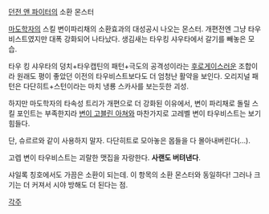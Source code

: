 [[던전 앤 파이터]]의 소환 몬스터

[[마도학자]]의 스킬 변이파리채의 소환효과의 대성공시 나오는 몬스터. 개편전엔 그냥 타우비스트였지만 대폭 강화되어 나타났다. 생김새는 타우킹 샤우타에서 갈기를 빼놓은 모습. 

타우 킹 샤우타의 덩치+타우캡틴의 패턴+극도의 공격성이라는 [[후로게이]]스러운 조합이라 원래도 평이 좋았던 이전의 타우비스트보다도 더 엄청난 활약을 보인다. 오리지널 패턴은 다단히트+스턴이라는 마치 냉룡 스카사를 보는듯한 괴성.

하지만 마도학자의 타속성 트리가 개편으로 더 강화된 이유에서, 변이 파리채로 돌릴 스킬 포인트는 부족한지라 [[변이 고블린 아쳐]]와 마찬가지로 고레벨 변이 타우비스트는 보기 힘들다.

단, 슈르르와 같이 사용하지 말자. 다단히트로 모아놓은 몹들을 다 몰아내버린다(…).

고렙 변이 타우비스트는 괴랄한 맷집을 자랑한다. '''사랜도 버텨낸다'''.

샤일록 칭호에서도 가끔은 소환이 되는데. 이 항목의 소환 몬스터와 동일하다! 그러나 크기는 더 커져서 시야 방해도 더 된다는 점.

[[각주]]
